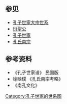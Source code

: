 <center>
{{chart/start|style=font: 95% sans-serif;}}
{{chart |border=0 | | | | | | | | | | | | | | | | | | | | | | | | |:| ado | |ado=过继 }}
{{chart | | | | | | | | | | | | | | | | | | | | | Rg |Rg=[[孔若古|孔若古]]}}
{{chart | |,|-|-|-|-|-|.| | | | | | | | | | | | | |!}}
{{chart | Dy | | | | Dc | | | | | | | | | | | | Dw |Dy='''[[孔端友|孔端友]]'''|Dc=孔端操|Dw=孔端问}}
{{chart | |L|~|~|~|~|~|t|~|~|~|~|7| | | | | | | | |!}}
{{chart | |,|-|-|-|v|-|^|-|v|-|-|*|.| | | | | | | |!}}
{{chart | Xu | | Pa | | Zh | | Ji | | | | | | Sh |Xu=孔瑄|Pa=孔璠|Zh=孔瑱|Ji='''[[孔玠|孔玠]]'''|Sh=孔璹}}
{{chart | | | | | | | | | | | | | |!| | | | | | | |!}}
{{chart | | | | | | | | | | | | | Ji | | | | | | Sh |Ji='''[[孔搢|孔搢]]'''|Sh=孔摅}}
{{chart | | | | | | | | | | | | | |!| | | |,|-|-|-|+|-|-|-|.| }}
{{chart | | | | | | | | | | | | | Wy | | Yx | | Yf | | Yd |Wy='''[[孔文远|孔文远]]'''|Yx=孔应选|Yf=孔应发|Yd=孔应达 }}
{{chart | | | | | | | | | | | | | |!| | | | | | | |!}}
{{chart | | | | | | | | | | | | | Wc | | | | | | Zy |Wc='''[[孔万春|孔万春]]'''|Zy=孔之言}}
{{chart | | | | | | | | | | | | | |!| | | | | | | |!}}
{{chart | | | | | | | | | | | | | Zh | | | | | | Ya |Zh='''[[孔洙|孔洙]]'''|Ya=孔演}}
{{chart | | | | | | | | | | | | | |!|L|~|~|~|~|~|7|!}}
{{chart | | | | | | | | | |,|-|-|-|(| | | |,|-|-|*|(}}
{{chart | | | | | | | | | Sj | | Sp | | Sl | | Sx |Sj=孔思俊|Sp=孔思溥|Sl=孔思栗|Sx='''[[孔思许|孔思许]]'''}}
{{chart | | | | | | | | | | | | | | | | | |!|F|~|~|J}}
{{chart | | | | | | | | | | | | | | | | | Kz |Kz='''[[孔克忠|孔克忠]]'''|Ka=孔克安|Ko=孔克宗}}
{{chart | | | | | | | | | | | | | | | | | |!}}
{{chart | | | | | | | | | | | | | | | | | Xl |Xl='''[[孔希路|孔希路]]'''|}}
{{chart | | | | | | | | | | | | | | | | | |!}}
{{chart | | | | | | | | | | | | | | | | | Yi |Yi='''[[孔议|孔议]]'''}}
{{chart | | | | | | | | | | | | | | | | | |!}}
{{chart | | | | | | | | | | | | | | | | | Gc |Gc='''[[孔公诚|孔公诚]]'''}}
{{chart | | | | | | | | | | | | | | | | | |!}}
{{chart | | | | | | | | | | | | | | | | | Ys |Ys='''[[孔彦绳|孔彦绳]]'''}}
{{chart | | | | | | | | | | | | | | | | | |!}}
{{chart | | | | | | | | | | | | | | | | | Cm |Cm='''[[孔承美|孔承美]]'''}}
{{chart | | | | | | | | | | | | | | | | | |!}}
{{chart | | | | | | | | | | | | | | | | | Hz |Hz='''[[孔弘章|孔弘章]]'''}}
{{chart | | | | | | | | | | | | | | | | | |!}}
{{chart | | | | | | | | | | | | | | | | | Wy |Wy='''[[孔闻音|孔闻音]]'''}}
{{chart | | | | | | | | | | | | | | | | | |!}}
{{chart | | | | | | | | | | | | | | | | | Zy |Zy='''[[孔贞运_(南宗)|孔贞运]]'''}}
{{chart | | | | | | | | | | | | | | | | | |!}}
{{chart | | | | | | | | | | | | | | | | | Sq |Sq=[[孔尚乾|孔尚-{乾}-]]}}
{{chart | | | | | | | | | | | | | | | | | |!}}
{{chart | | | | | | | | | | | | | | | | | Yz |Yz='''[[孔衍桢|孔衍桢]]'''}}
{{chart | | | | | | | | | | | | | |,|-|-|-|(}}
{{chart | | | | | | | | | | | | | Xc | | Xl |Xc=[[孔兴灿|孔兴灿]]|Xl ='''[[孔兴燫|孔兴燫]]'''}}
{{chart | | | | | | | | | | | | | |!| | | |!}}
{{chart | | | | | | | | | | | | | Yp | | Yy |Yp=[[孔毓培|孔毓培]]|Yy='''[[孔毓垣|孔毓垣]]'''}}
{{chart | | | | | | | | | | | | | |!| | | |!}}
{{chart | | | | | | | | | | | | | Cz | | Cj |Cz='''[[孔传钟|孔传钟]]'''|Cj='''[[孔传锦|孔传锦]]'''}}
{{chart | | | | | | | | | | | | | | | | | |)|-|-|-|-|-|-|-|.}}
{{chart | | | | | | | | | | | | | | | | | Jt | | | | | | Jz |Jt=[[孔继涛|孔继涛]]|Jz=孔继洙}}
{{chart | | | | | | | | | | | | | | | | | |!| | | | | | | |!}}
{{chart | | | | | | | | | | | | | | | | | Gs | | | | | | Gh |Gs='''[[孔广杓|孔广杓]]'''|Gh=孔广槐}}
{{chart | | | | | | | | | | | | | | | | | |!| | | | | | | |!}}
{{chart | | | | | | | | | | | | | | | | | Zx | | | | | | Zi |Zx='''[[孔昭烜|孔昭烜]]'''|Zi=孔昭熙}}
{{chart | | | | | | | | | | | | | | | | | |)|-|-|-|.| | | |!}}
{{chart | | | | | | | | | | | | | | | | | Xk | | Xt | | Xx |Xk ='''[[孔宪坤|孔宪坤]]'''|Xt='''孔宪堂'''|Xx=孔宪型}}
{{chart | | | | | | | | | | | | | | | | | |:| | | |,|-|-|-|(}}
{{chart | | | | | | | | | | | | | | | | | |L|~|~|~|t|~|~|7|!|}}
{{chart | | | | | | | | | | | | | | | | | | | | | Qy | | Qi |Qy=孔庆镛|Qi='''[[孔庆仪|孔庆仪]]'''|}}
{{chart | | | | | | | | | | | | | | | | | | | | | | | | | |)|-|-|-|.| }}
{{chart | | | | | | | | | | | | | | | | | | | | | | | | | Fh | | Fy |Fh='''[[孔繁豪|孔繁豪]]'''|Fy=孔繁英}}
{{chart | | | | | | | | | | | | | | | | | | | | | | | | | |L|~|~|7|!}}
{{chart | | | | | | | | | | | | | | | | | | | | | | | | | | | | | Xk |Xk='''[[孔祥楷|孔祥楷]]'''}}
{{chart | | | | | | | | | | | | | | | | | | | | | | | | | | | | | |!}}
{{chart | | | | | | | | | | | | | | | | | | | | | | | | | | | | | Ll |Ll='''[[孔令立|孔令立]]'''}}
{{chart/end}}
</center>

==参见==
*[[孔子世家大宗世系|孔子世家大宗世系]]
*[[衍聖公|衍聖公]]
*[[孔子世家|孔子世家]]
*[[孔氏南宗|孔氏南宗]]

==参考资料==
*《孔子世家谱》 民国版
* 徐映璞 《孔氏南宗考略》
*《南孔文化》


<noinclude>
[[Category:孔子世家的世系图|Category:孔子世家的世系图]]
{{孔子世家世系图}}
</noinclude>